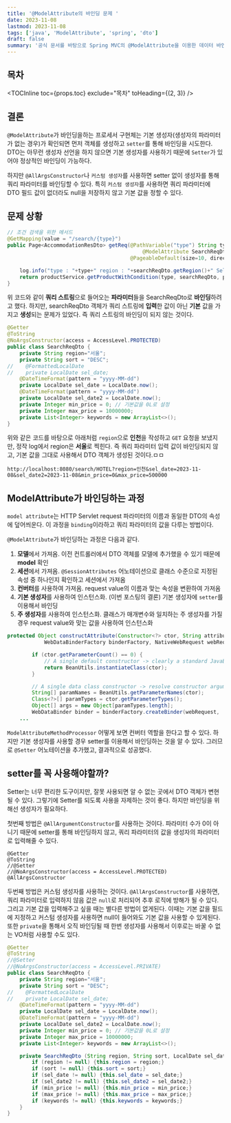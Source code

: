 ```yaml
---
title: '@ModelAttribute의 바인딩 문제 '
date: 2023-11-08
lastmod: 2023-11-08
tags: ['java', 'ModelAttribute', 'spring', 'dto']
draft: false
summary: '공식 문서를 바탕으로 Spring MVC의 @ModelAttribute을 이용한 데이터 바인딩에서 dto에 setter가 필요한 이유'
---
```


## 목차

<TOCInline toc={props.toc} exclude="목차" toHeading={(2, 3)} />

## 결론

`@ModelAttribute`가 바인딩을하는 프로세서 구현체는 기본 생성자(생성자의 파라미터가 없는 경우)가 확인되면 먼저 객체를 생성하고 `setter`를 통해 바인딩을 시도한다.
DTO는 아무런 생성자 선언을 하지 않으면 기본 생성자를 사용하기 때문에 `Setter`가 있어야 정상적인 바인딩이 가능하다.

하지만 `@AllArgsConstructor`나 `커스텀 생성자`를 사용하면 setter 없이 생성자를 통해 쿼리 파라미터를 바인딩할 수 있다. 특히 `커스텀 생성자`를 사용하면 쿼리 파라미터에 DTO 필드 값이 없더라도 null을 저장하지 않고 기본 값을 정할 수 있다.

## 문제 상황

```java:controller.java
// 조건 검색을 위한 메서드
@GetMapping(value = "/search/{type}")
public Page<AccommodationResDto> getReq(@PathVariable("type") String type,
                                            @ModelAttribute SearchReqDto searchReqDto,
                                        @PageableDefault(size=10, direction = Sort.Direction.DESC) Pageable pageable) {

    log.info("type : "+type+" region : "+searchReqDto.getRegion()+" SelDate : "+searchReqDto.getSel_date()+" maxPrice : " + searchReqDto.getMax_price());
    return productService.getProductWithCondition(type, searchReqDto, pageable);
}
```

위 코드와 같이 **쿼리 스트링**으로 들어오는 **파라미터**들을 SearchReqDto로 **바인딩**하려고 했다.
하지만, searchReqDto 객체가 쿼리 스트링에 **입력**한 값이 아닌 **기본** 값을 가지고 **생성**되는 문제가 있었다.
즉 쿼리 스트링의 바인딩이 되지 않는 것이다.

```java:SearchReqDto.java
@Getter
@ToString
@NoArgsConstructor(access = AccessLevel.PROTECTED)
public class SearchReqDto {
    private String region="서울";
    private String sort = "DESC";
//    @FormattedLocalDate
//    private LocalDate sel_date;
    @DateTimeFormat(pattern = "yyyy-MM-dd")
    private LocalDate sel_date = LocalDate.now();
    @DateTimeFormat(pattern = "yyyy-MM-dd")
    private LocalDate sel_date2 = LocalDate.now();
    private Integer min_price = 0; // 기본값을 0L로 설정
    private Integer max_price = 10000000;
    private List<Integer> keywords = new ArrayList<>();
}
```

위와 같은 코드를 바탕으로 아래처럼 `region`으로 **인천**을 작성하고 `GET` 요청을 보냈지만, 정작 log에서 region은 **서울**로 찍힌다.
즉 쿼리 파라미터 입력 값이 바인딩되지 않고, 기본 값을 그대로 사용해서 DTO 객체가 생성된 것이다.ㅁㅁ

```
http://localhost:8080/search/HOTEL?region=인천&sel_date=2023-11-08&sel_date2=2023-11-08&min_price=0&max_price=500000
```

## ModelAttribute가 바인딩하는 과정

`model attribute`는 HTTP Servlet request 파라미터의 이름과 동일한 DTO의 속성에 덮어씌운다. 이 과정을 `binding`이라하고 쿼리 파라미터의 값을 다루는 방법이다.

`@ModelAttribute`가 바인딩하는 과정은 다음과 같다.

1. **모델**에서 가져옴.
   이전 컨트롤러에서 DTO 객체를 모델에 추가했을 수 있기 때문에 **model** 확인
2. **세션**에서 가져옴.
   `@SessionAttributes` 어노테이션으로 클래스 수준으로 지정된 속성 중 하나인지 확인하고 세션에서 가져옴
3. **컨버터**를 사용하여 가져옴.
   request value의 이름과 맞는 속성을 변환하여 가져옴
4. **기본 생성자**를 사용하여 인스턴스화.
   (이번 포스팅의 결론) 기본 생성자에 `setter`를 이용해서 바인딩
5. **주 생성자**를 사용하여 인스턴스화.
   클래스가 매개변수와 일치하는 주 생성자를 가질 경우 request value와 맞는 값을 사용하여 인스턴스화

```java:ModelAttributeMethodProcessor.java
protected Object constructAttribute(Constructor<?> ctor, String attributeName, MethodParameter parameter,
			WebDataBinderFactory binderFactory, NativeWebRequest webRequest) throws Exception {

		if (ctor.getParameterCount() == 0) {
			// A single default constructor -> clearly a standard JavaBeans arrangement.
			return BeanUtils.instantiateClass(ctor);
		}

		// A single data class constructor -> resolve constructor arguments from request parameters.
		String[] paramNames = BeanUtils.getParameterNames(ctor);
		Class<?>[] paramTypes = ctor.getParameterTypes();
		Object[] args = new Object[paramTypes.length];
		WebDataBinder binder = binderFactory.createBinder(webRequest,
    ...
```

`ModelAttributeMethodProcessor` 어떻게 보면 컨버터 역할을 한다고 할 수 있다. 하지만 기본 생성자를 사용할 경우 setter를 이용해서 바인딩하는 것을 알 수 있다.
그러므로 `@Setter` 어노테이션을 추가했고, 결과적으로 성공했다.

## setter를 꼭 사용해야할까?

Setter는 너무 편리한 도구이지만, 잘못 사용되면 알 수 없는 곳에서 DTO 객체가 변현될 수 있다. 그렇기에 Setter를 되도록 사용을 자제하는 것이 좋다.
하지만 바인딩을 위해선 생성자가 필요하다.

첫번째 방법은 `@AllArgumentConstructor`를 사용하는 것이다. 파라미터 수가 0이 아니기 때문에 setter를 통해 바인딩하지 않고, 쿼리 파라미터의 값을 생성자의 파라미터로 입력해줄 수 있다.

```
@Getter
@ToString
//@Setter
//@NoArgsConstructor(access = AccessLevel.PROTECTED)
@AllArgsConstructor
```

두번째 방법은 커스텀 생성자를 사용하는 것이다. `@AllArgsConstructor`를 사용하면, 쿼리 파라미터로 입력하지 않음 값은 `null`로 처리되어 추후 로직에 방해가 될 수 있다.
그리고 기본 값을 입력해주고 싶을 때는 별다른 방법이 없게된다. 이때는 기본 값을 필드에 지정하고 커스텀 생성자를 사용하면 null이 들어와도 기본 값을 사용할 수 있게된다.
또한 `private`을 통해서 오직 바인딩될 때 한번 생성자를 사용해서 이후로는 바꿀 수 없는 VO처럼 사용할 수도 있다.

```java:SearchReqDto.java
@Getter
@ToString
//@Setter
//@NoArgsConstructor(access = AccessLevel.PRIVATE)
public class SearchReqDto {
    private String region="서울";
    private String sort = "DESC";
//    @FormattedLocalDate
//    private LocalDate sel_date;
    @DateTimeFormat(pattern = "yyyy-MM-dd")
    private LocalDate sel_date = LocalDate.now();
    @DateTimeFormat(pattern = "yyyy-MM-dd")
    private LocalDate sel_date2 = LocalDate.now();
    private Integer min_price = 0; // 기본값을 0L로 설정
    private Integer max_price = 10000000;
    private List<Integer> keywords = new ArrayList<>();

    private SearchReqDto (String region, String sort, LocalDate sel_date, LocalDate sel_date2, Integer min_price, Integer max_price, List<Integer> keywords){
        if (region != null) {this.region = region;}
        if (sort != null) {this.sort = sort;}
        if (sel_date != null) {this.sel_date = sel_date;}
        if (sel_date2 != null) {this.sel_date2 = sel_date2;}
        if (min_price != null) {this.min_price = min_price;}
        if (max_price != null) {this.max_price = max_price;}
        if (keywords != null) {this.keywords = keywords;}
    }
}
```
